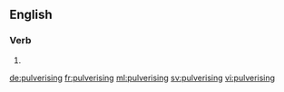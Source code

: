 ==English==

===Verb===
{{head|en}}

# {{present participle of|pulverise|lang=en}}

[[de:pulverising]]
[[fr:pulverising]]
[[ml:pulverising]]
[[sv:pulverising]]
[[vi:pulverising]]
